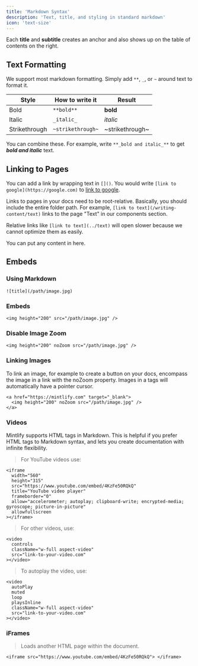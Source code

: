 ```yaml
---
title: 'Markdown Syntax'
description: 'Text, title, and styling in standard markdown'
icon: 'text-size'
---
```



<Tip>

Each **title** and **subtitle** creates an anchor and also shows up on the table of contents on the right.

</Tip>

## Text Formatting

We support most markdown formatting. Simply add `**`, `_`, or `~` around text to format it.

| Style         | How to write it   | Result          |
| ------------- | ----------------- | --------------- |
| Bold          | `**bold**`        | **bold**        |
| Italic        | `_italic_`        | _italic_        |
| Strikethrough | `~strikethrough~` | ~strikethrough~ |

You can combine these. For example, write `**_bold and italic_**` to get **_bold and italic_** text.

## Linking to Pages

You can add a link by wrapping text in `[]()`. You would write `[link to google](https://google.com)` to [link to google](https://google.com).

Links to pages in your docs need to be root-relative. Basically, you should include the entire folder path. For example, `[link to text](/writing-content/text)` links to the page "Text" in our components section.

Relative links like `[link to text](../text)` will open slower because we cannot optimize them as easily.


<Accordion title="I am an Accordion.">
  You can put any content in here.
</Accordion>


## Embeds

### Using Markdown
```
![title](/path/image.jpg)
```

### Embeds
```
<img height="200" src="/path/image.jpg" />
```

### Disable Image Zoom
```
<img height="200" noZoom src="/path/image.jpg" />
```

### Linking Images
<Info>To link an image, for example to create a button on your docs, encompass the image in a link with the noZoom property. Images in a tags will automatically have a pointer cursor.</Info>

```
<a href="https://mintlify.com" target="_blank">
  <img height="200" noZoom src="/path/image.jpg" />
</a>
```

### Videos
<Info>Mintlify supports HTML tags in Markdown. This is helpful if you prefer HTML tags to Markdown syntax, and lets you create documentation with infinite flexibility.</Info>

> For YouTube videos use:
```
<iframe
  width="560"
  height="315"
  src="https://www.youtube.com/embed/4KzFe50RQkQ"
  title="YouTube video player"
  frameborder="0"
  allow="accelerometer; autoplay; clipboard-write; encrypted-media; gyroscope; picture-in-picture"
  allowfullscreen
></iframe>
```
> For other videos, use:
```
<video
  controls
  className="w-full aspect-video"
  src="link-to-your-video.com"
></video>
```

> To autoplay the video, use:
```
<video
  autoPlay
  muted
  loop
  playsInline
  className="w-full aspect-video"
  src="link-to-your-video.com"
></video>
```

### iFrames
> Loads another HTML page within the document.
```
<iframe src="https://www.youtube.com/embed/4KzFe50RQkQ"> </iframe>
```